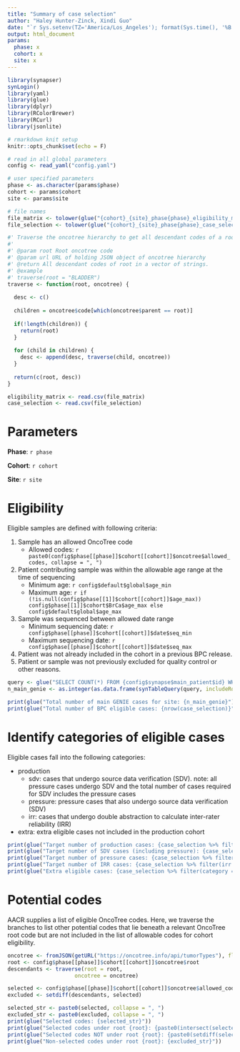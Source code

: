 ```yaml
---
title: "Summary of case selection"
author: "Haley Hunter-Zinck, Xindi Guo"
date: "`r Sys.setenv(TZ='America/Los_Angeles'); format(Sys.time(), '%B %d, %Y at %I:%M %p %Z')`"
output: html_document
params:
  phase: x
  cohort: x
  site: x
---
```


```r

library(synapser)
synLogin()
library(yaml)
library(glue)
library(dplyr)
library(RColorBrewer)
library(RCurl)
library(jsonlite)

# rmarkdown knit setup
knitr::opts_chunk$set(echo = F)

# read in all global parameters
config <- read_yaml("config.yaml")

# user specified parameters
phase <- as.character(params$phase)
cohort <- params$cohort
site <- params$site

# file names
file_matrix <- tolower(glue("{cohort}_{site}_phase{phase}_eligibility_matrix.csv"))
file_selection <- tolower(glue("{cohort}_{site}_phase{phase}_case_selection.csv"))
```

```r

#' Traverse the oncotree hierarchy to get all descendant codes of a root code.
#' 
#' @param root Root oncotree code
#' @param url URL of holding JSON object of oncotree hierarchy
#' @return All descendant codes of root in a vector of strings.
#' @example 
#' traverse(root = "BLADDER")
traverse <- function(root, oncotree) {
  
  desc <- c()
  
  children = oncotree$code[which(oncotree$parent == root)]
  
  if(!length(children)) {
    return(root)
  }
  
  for (child in children) {
    desc <- append(desc, traverse(child, oncotree))
  }
  
  return(c(root, desc))
}
```

```r

eligibility_matrix <- read.csv(file_matrix)
case_selection <- read.csv(file_selection)

```

# Parameters

**Phase**: `r phase`

**Cohort**: `r cohort`

**Site**: `r site`

# Eligibility

Eligible samples are defined with following criteria:

1. Sample has an allowed OncoTree code
    * Allowed codes: `r paste0(config$phase[[phase]]$cohort[[cohort]]$oncotree$allowed_codes, collapse = ", ")`
2. Patient contributing sample was within the allowable age range at the time of sequencing
    * Minimum age: `r config$default$global$age_min`
    * Maximum age: `r if (!is.null(config$phase[[1]]$cohort[[cohort]]$age_max)) config$phase[[1]]$cohort$BrCa$age_max else config$default$global$age_max`
3. Sample was sequenced between allowed date range
    * Minimum sequencing date: `r config$phase[[phase]]$cohort[[cohort]]$date$seq_min`
    * Maximum sequencing date: `r config$phase[[phase]]$cohort[[cohort]]$date$seq_max`
4. Patient was not already included in the cohort in a previous BPC release.
5. Patient or sample was not previously excluded for quality control or other reasons.

```r

query <- glue("SELECT COUNT(*) FROM {config$synapse$main_patient$id} WHERE CENTER = '{site}'")
n_main_genie <- as.integer(as.data.frame(synTableQuery(query, includeRowIdAndRowVersion = T)))

print(glue("Total number of main GENIE cases for site: {n_main_genie}"))
print(glue("Total number of BPC eligible cases: {nrow(case_selection)}"))
```

# Identify categories of eligible cases

Eligible cases fall into the following categories:

* production
    * sdv: cases that undergo source data verification (SDV).  note: all pressure cases undergo SDV and the total number of cases required for SDV includes the pressure cases
    * pressure: pressure cases that also undergo source data verification (SDV)
    * irr: cases that undergo double abstraction to calculate inter-rater reliability (IRR) 
* extra: extra eligible cases not included in the production cohort

```r
print(glue("Target number of production cases: {case_selection %>% filter(category == 'production') %>% count()}"))
print(glue("Target number of SDV cases (including pressure): {case_selection %>% filter(sdv == 'sdv') %>% count()}"))
print(glue("Target number of pressure cases: {case_selection %>% filter(pressure == 'pressure') %>% count()}"))
print(glue("Target number of IRR cases: {case_selection %>% filter(irr == 'irr') %>% count()}"))
print(glue("Extra eligible cases: {case_selection %>% filter(category == 'extra') %>% count()}"))
```

# Potential codes 
AACR supplies a list of eligible OncoTree codes.  Here, we traverse the branches to list other potential codes that lie beneath a relevant OncoTree root code but are not included in the list of allowable codes for cohort eligibility.  

```r

oncotree <- fromJSON(getURL("https://oncotree.info/api/tumorTypes"), flatten = T)
root <- config$phase[[phase]]$cohort[[cohort]]$oncotree$root
descendants <- traverse(root = root,
                     oncotree = oncotree)

selected <- config$phase[[phase]]$cohort[[cohort]]$oncotree$allowed_codes
excluded <- setdiff(descendants, selected)

selected_str <- paste0(selected, collapse = ", ")
excluded_str <- paste0(excluded, collapse = ", ")
print(glue("Selected codes: {selected_str}"))
print(glue("Selected codes under root {root}: {paste0(intersect(selected, descendants), collapse = ', ')}"))
print(glue("Selected codes NOT under root {root}: {paste0(setdiff(selected, descendants), collapse = ', ')}"))
print(glue("Non-selected codes under root {root}: {excluded_str}"))

```
